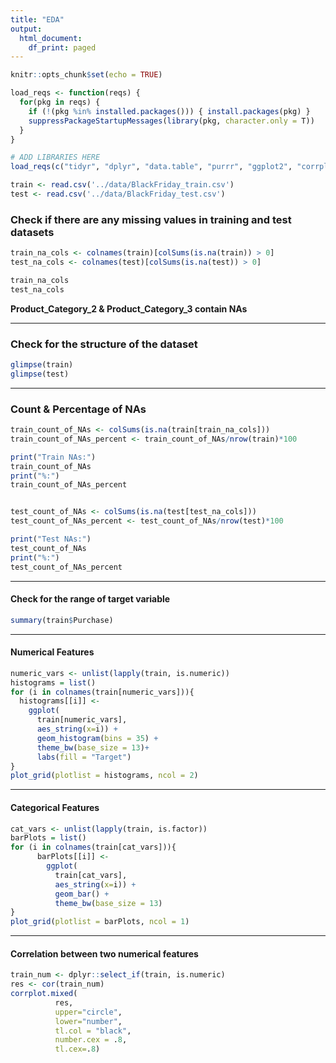 ```yaml
---
title: "EDA"
output:
  html_document:
    df_print: paged
---
```


```r
knitr::opts_chunk$set(echo = TRUE)

load_reqs <- function(reqs) {
  for(pkg in reqs) {
    if (!(pkg %in% installed.packages())) { install.packages(pkg) }
    suppressPackageStartupMessages(library(pkg, character.only = T))
  }
}

# ADD LIBRARIES HERE
load_reqs(c("tidyr", "dplyr", "data.table", "purrr", "ggplot2", "corrplot", "gridExtra", "grid", "cowplot"))
```

```r
train <- read.csv('../data/BlackFriday_train.csv')
test <- read.csv('../data/BlackFriday_test.csv')
```

### Check if there are any missing values in training and test datasets

```r
train_na_cols <- colnames(train)[colSums(is.na(train)) > 0]
test_na_cols <- colnames(test)[colSums(is.na(test)) > 0]

train_na_cols
test_na_cols
```

**Product_Category_2 & Product_Category_3 contain NAs**

***

### Check for the structure of the dataset
```r
glimpse(train)
glimpse(test)
```

***

### Count & Percentage of NAs
```r
train_count_of_NAs <- colSums(is.na(train[train_na_cols]))
train_count_of_NAs_percent <- train_count_of_NAs/nrow(train)*100

print("Train NAs:")
train_count_of_NAs
print("%:")
train_count_of_NAs_percent


test_count_of_NAs <- colSums(is.na(test[test_na_cols]))
test_count_of_NAs_percent <- test_count_of_NAs/nrow(test)*100

print("Test NAs:")
test_count_of_NAs
print("%:")
test_count_of_NAs_percent
```


***

#### Check for the range of target variable
```r
summary(train$Purchase)
```

***

#### Numerical Features
```r

numeric_vars <- unlist(lapply(train, is.numeric)) 
histograms = list()
for (i in colnames(train[numeric_vars])){
  histograms[[i]] <-
    ggplot(
      train[numeric_vars],
      aes_string(x=i)) +
      geom_histogram(bins = 35) +
      theme_bw(base_size = 13)+
      labs(fill = "Target")
}
plot_grid(plotlist = histograms, ncol = 2)
```


***

#### Categorical Features
```r

cat_vars <- unlist(lapply(train, is.factor)) 
barPlots = list()
for (i in colnames(train[cat_vars])){
      barPlots[[i]] <-
        ggplot(
          train[cat_vars],
          aes_string(x=i)) +
          geom_bar() +
          theme_bw(base_size = 13)
}
plot_grid(plotlist = barPlots, ncol = 1)
```


***

#### Correlation between two numerical features

```r
train_num <- dplyr::select_if(train, is.numeric)
res <- cor(train_num)
corrplot.mixed(
          res,
          upper="circle",
          lower="number",
          tl.col = "black",
          number.cex = .8,
          tl.cex=.8)
```
